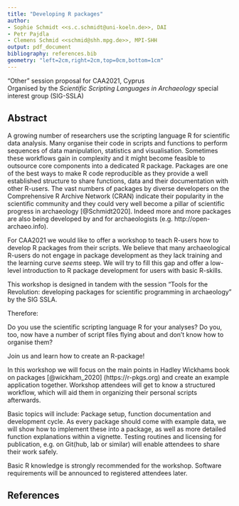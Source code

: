 ```yaml
---
title: "Developing R packages"
author:
- Sophie Schmidt <<s.c.schmidt@uni-koeln.de>>, DAI
- Petr Pajdla
- Clemens Schmid <<schmid@shh.mpg.de>>, MPI-SHH
output: pdf_document
bibliography: references.bib
geometry: "left=2cm,right=2cm,top=0cm,bottom=1cm"
---
```


"Other" session proposal for CAA2021, Cyprus  
Organised by the *Scientific Scripting Languages in Archaeology* special interest group (SIG-SSLA)

## Abstract

A growing number of researchers use the scripting language R for scientific data analysis. Many organise their code in scripts and functions to perform sequences of data manipulation, statistics and visualisation. Sometimes these workflows gain in complexity and it might become feasible to outsource core components into a dedicated R package. Packages are one of the best ways to make R code reproducible as they provide a well established structure to share functions, data and their documentation with other R-users. The vast numbers of packages by diverse developers on the Comprehensive R Archive Network (CRAN) indicate their popularity in the scientific community and they could very well become a pillar of scientific progress in archaeology [@Schmidt2020]. Indeed more and more packages are also being developed by and for archaeologists (e.g. http://open-archaeo.info).

For CAA2021 we would like to offer a workshop to teach R-users how to develop R packages from their scripts. We believe that many archaeological R-users do not engage in package development as they lack training and the learning curve *seems* steep. We will try to fill this gap and offer a low-level introduction to R package development for users with basic R-skills.

This workshop is designed in tandem with the session "Tools for the Revolution: developing packages for scientific programming in archaeology" by the SIG SSLA.

Therefore:

Do you use the scientific scripting language R for your analyses? Do you, too, now have a number of script files flying about and don't know how to organise them?

Join us and learn how to create an R-package!

In this workshop we will focus on the main points in Hadley Wickhams book on packages [@wickham_2020] (https://r-pkgs.org) and create an example application together. Workshop attendees will get to know a structured workflow, which will aid them in organizing their personal scripts afterwards.

Basic topics will include: Package setup, function documentation and development cycle. As every package should come with example data, we will show how to implement these into a package, as well as more detailed function explanations within a vignette. Testing routines and licensing for publication, e.g. on Git(hub, lab or similar) will enable attendees to share their work safely. 

Basic R knowledge is strongly recommended for the workshop. Software requirements will be announced to registered attendees later.

## References
